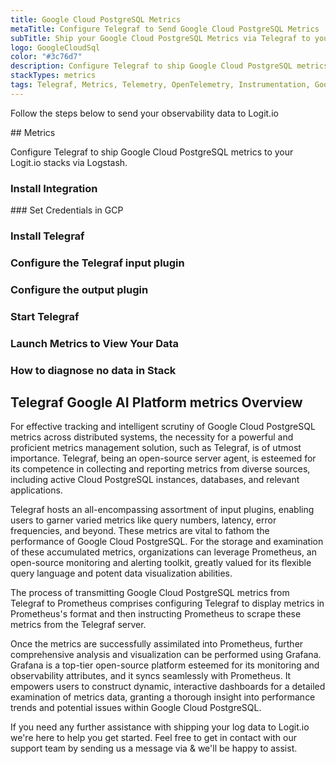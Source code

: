 ```yaml
---
title: Google Cloud PostgreSQL Metrics
metaTitle: Configure Telegraf to Send Google Cloud PostgreSQL Metrics
subTitle: Ship your Google Cloud PostgreSQL Metrics via Telegraf to your Logit.io Stack
logo: GoogleCloudSql
color: "#3c76d7"
description: Configure Telegraf to ship Google Cloud PostgreSQL metrics to Logit.io. Get started using our Telegraf Google Cloud PostgreSQL metrics example configuration.
stackTypes: metrics
tags: Telegraf, Metrics, Telemetry, OpenTelemetry, Instrumentation, Google Cloud PostgreSQL, Database, SQL, Postgresql
---
```


Follow the steps below to send your observability data to Logit.io

<Steps>
  ## Metrics

  Configure Telegraf to ship Google Cloud PostgreSQL metrics to your Logit.io stacks via Logstash.
  
  ### Install Integration
  <InstallIntegration/>
  ### Set Credentials in GCP

  <SetGCPCredentials intro="Google Cloud PostgreSQL, a NoPostgreSQL database service on Google Cloud, caters to large-scale, low-latency data storage and access. Effective monitoring of PostgreSQL metrics using Telegraf, Prometheus for alerting, and Grafana for data visualization can enhance database management, leading to improved performance and data accessibility."/>
  
  ### Install Telegraf

  <InstallTelegraf />

  ### Configure the Telegraf input plugin

  <TelegrafStackDriverInput metric_type="cloudPostgreSQL.googleapis.com"/>

  ### Configure the output plugin

  <TelegrafOutputPlugin />

  ### Start Telegraf

  <StartTelegraf />

  ### Launch Metrics to View Your Data

  <LaunchVisualizer type="metrics" />

  ### How to diagnose no data in Stack

  <DiagnoseNoData />
</Steps>

## Telegraf Google AI Platform metrics Overview

For effective tracking and intelligent scrutiny of Google Cloud PostgreSQL metrics across distributed systems, 
the necessity for a powerful and proficient metrics management solution, such as Telegraf, is of utmost 
importance. Telegraf, being an open-source server agent, is esteemed for its competence in collecting 
and reporting metrics from diverse sources, including active Cloud PostgreSQL instances, databases, and relevant applications.

Telegraf hosts an all-encompassing assortment of input plugins, enabling users to garner varied metrics 
like query numbers, latency, error frequencies, and beyond. These metrics are vital to fathom the 
performance of Google Cloud PostgreSQL. For the storage and examination of these accumulated metrics, 
organizations can leverage Prometheus, an open-source monitoring and alerting toolkit, greatly valued 
for its flexible query language and potent data visualization abilities.

The process of transmitting Google Cloud PostgreSQL metrics from Telegraf to Prometheus comprises 
configuring Telegraf to display metrics in Prometheus's format and then instructing Prometheus to 
scrape these metrics from the Telegraf server.

Once the metrics are successfully assimilated into Prometheus, further comprehensive analysis and 
visualization can be performed using Grafana. Grafana is a top-tier open-source platform esteemed 
for its monitoring and observability attributes, and it syncs seamlessly with Prometheus. It 
empowers users to construct dynamic, interactive dashboards for a detailed examination of metrics 
data, granting a thorough insight into performance trends and potential issues within Google Cloud PostgreSQL.

If you need any further assistance with shipping your log data to Logit.io we're here to help 
you get started. Feel free to get in contact with our support team by sending us a message via <IntercomButton text="live chat" /> & we'll be happy to assist.